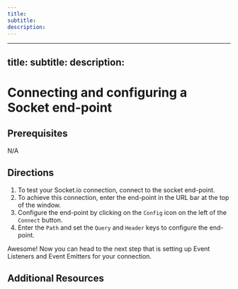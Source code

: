 ```yaml
--- 
title: 
subtitle: 
description: 
---
```


--- 
title: 
subtitle: 
description: 
---

# Connecting and configuring a Socket end-point

## Prerequisites 

N/A

## Directions

1. To test your Socket.io connection, connect to the socket end-point.
2. To achieve this connection, enter the end-point in the URL bar at the top of the window.
3. Configure the end-point by clicking on the `Config` icon on the left of the `Connect` button.
4. Enter the `Path` and set the `Query` and `Header` keys to configure the end-point.

Awesome! Now you can head to the next step that is setting up Event Listeners and Event Emitters for your connection.

## Additional Resources 
